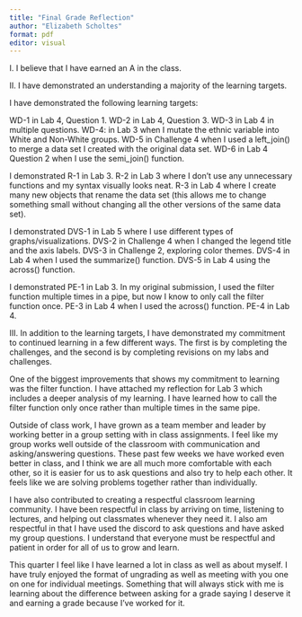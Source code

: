 ```yaml
---
title: "Final Grade Reflection"
author: "Elizabeth Scholtes"
format: pdf
editor: visual
---
```


I. I believe that I have earned an A in the class.

II\. I have demonstrated an understanding a majority of the learning targets.

I have demonstrated the following learning targets:

WD-1 in Lab 4, Question 1. WD-2 in Lab 4, Question 3. WD-3 in Lab 4 in multiple questions. WD-4: in Lab 3 when I mutate the ethnic variable into White and Non-White groups. WD-5 in Challenge 4 when I used a left_join() to merge a data set I created with the original data set. WD-6 in Lab 4 Question 2 when I use the semi_join() function.

I demonstrated R-1 in Lab 3. R-2 in Lab 3 where I don't use any unnecessary functions and my syntax visually looks neat. R-3 in Lab 4 where I create many new objects that rename the data set (this allows me to change something small without changing all the other versions of the same data set).

I demonstrated DVS-1 in Lab 5 where I use different types of graphs/visualizations. DVS-2 in Challenge 4 when I changed the legend title and the axis labels. DVS-3 in Challenge 2, exploring color themes. DVS-4 in Lab 4 when I used the summarize() function. DVS-5 in Lab 4 using the across() function.

I demonstrated PE-1 in Lab 3. In my original submission, I used the filter function multiple times in a pipe, but now I know to only call the filter function once. PE-3 in Lab 4 when I used the across() function. PE-4 in Lab 4.

III\. In addition to the learning targets, I have demonstrated my commitment to continued learning in a few different ways. The first is by completing the challenges, and the second is by completing revisions on my labs and challenges.

One of the biggest improvements that shows my commitment to learning was the filter function. I have attached my reflection for Lab 3 which includes a deeper analysis of my learning. I have learned how to call the filter function only once rather than multiple times in the same pipe.

Outside of class work, I have grown as a team member and leader by working better in a group setting with in class assignments. I feel like my group works well outside of the classroom with communication and asking/answering questions. These past few weeks we have worked even better in class, and I think we are all much more comfortable with each other, so it is easier for us to ask questions and also try to help each other. It feels like we are solving problems together rather than individually.

I have also contributed to creating a respectful classroom learning community. I have been respectful in class by arriving on time, listening to lectures, and helping out classmates whenever they need it. I also am respectful in that I have used the discord to ask questions and have asked my group questions. I understand that everyone must be respectful and patient in order for all of us to grow and learn.

This quarter I feel like I have learned a lot in class as well as about myself. I have truly enjoyed the format of ungrading as well as meeting with you one on one for individual meetings. Something that will always stick with me is learning about the difference between asking for a grade saying I deserve it and earning a grade because I've worked for it.
